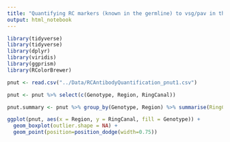 ```yaml
---
title: "Quantifying RC markers (known in the germline) to vsg/pav in the follicle cell lineage "
output: html_notebook
---
```


```r
library(tidyverse)
library(tidyverse)
library(dplyr)
library(viridis)
library(ggprism)
library(RColorBrewer)
```

```r
pnut <- read.csv("../Data/RCAntibodyQuantification_pnut1.csv")
```

```r
pnut <- pnut %>% select(c(Genotype, Region, RingCanal))
```

```r
pnut.summary <- pnut %>% group_by(Genotype, Region) %>% summarise(RingCanalmean = mean(RingCanal), RingCanalSD = sd(RingCanal))
```


```r
ggplot(pnut, aes(x = Region, y = RingCanal, fill = Genotype)) +
  geom_boxplot(outlier.shape = NA) +
  geom_point(position=position_dodge(width=0.75))
  
```

